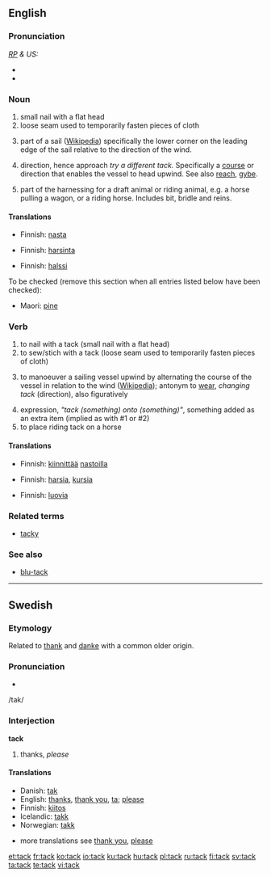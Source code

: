 {{wikipedia|dab=tack}}
==English==

===Pronunciation===
''[[RP]] & US:'' {{IPA|/tæk/}}
*{{audio|en-us-tack.ogg|Audio (US)}}
*{{rhymes|æk}}

===Noun===
{{en-noun}}

# small nail with a flat head
# loose seam used to temporarily fasten pieces of cloth
# {{nautical}} part of a sail ([[w:tack|Wikipedia]]) specifically the lower corner on the leading edge of the sail relative to the direction of the wind.
# {{nautical}} direction, hence approach ''try a different tack.'' Specifically a [[course]] or direction that enables the vessel to head upwind. See also [[reach]], [[gybe]].
# part of the harnessing for a draft animal or riding animal, e.g. a horse pulling a wagon, or a riding horse. Includes bit, bridle and reins.

====Translations====
{{trans-top|small nail}}
*Finnish: [[nasta]]
{{trans-bottom}}

{{trans-top|loose seam}}
*Finnish: [[harsinta]]
{{trans-bottom}}

{{trans-top|nautical direction}}
*Finnish: [[halssi]]
{{trans-bottom}}

To be checked (remove this section when all entries listed below have been checked):
{{top}}
*Maori: [[pine]]
{{bottom}}

===Verb===
{{en-verb}}

# to nail with a tack (small nail with a flat head)
# to sew/stich with a tack (loose seam used to temporarily fasten pieces of cloth)
# {{nautical}} to manoeuver a sailing vessel upwind by  alternating the course of the vessel in relation to the wind ([[w:tack|Wikipedia]]); antonym to [[wear]], ''changing tack'' (direction), also figuratively
# expression, ''"tack (something) onto (something)"'', something added as an extra item (implied as with #1 or #2)
# to place riding tack on a horse

====Translations====
{{trans-top|to nail with tacks}}
*Finnish: [[kiinnittää]] [[nasta|nastoilla]]
{{trans-bottom}}

{{trans-top|to stitch}}
*Finnish: [[harsia]], [[kursia]]
{{trans-bottom}}

{{trans-top|to sail upwind}}
*Finnish: [[luovia]]
{{trans-bottom}}

===Related terms===
*[[tacky]]

===See also===
*[[blu-tack]]

----

==Swedish==

===Etymology===
Related to [[thank]] and [[danke]] with a common older origin.

===Pronunciation===
*{{audio|Sv-tack.ogg|audio}}
/tak/

===Interjection===
'''tack'''

# thanks, ''please''

<!-- please do not remove da/is/no translations since they are related -->

====Translations====
*Danish: [[tak]]
*English: [[thanks]], [[thank you]], [[ta]]; [[please]]
*Finnish: [[kiitos]]
*Icelandic: [[takk]]
*Norwegian: [[takk]]

*more translations see [[thank you]], [[please]]

[[et:tack]]
[[fr:tack]]
[[ko:tack]]
[[io:tack]]
[[ku:tack]]
[[hu:tack]]
[[pl:tack]]
[[ru:tack]]
[[fi:tack]]
[[sv:tack]]
[[ta:tack]]
[[te:tack]]
[[vi:tack]]